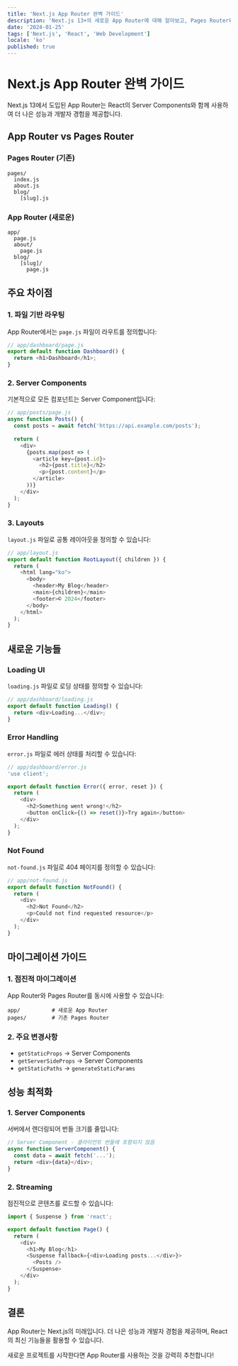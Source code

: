```yaml
---
title: 'Next.js App Router 완벽 가이드'
description: 'Next.js 13+의 새로운 App Router에 대해 알아보고, Pages Router와의 차이점을 비교해보겠습니다.'
date: '2024-01-25'
tags: ['Next.js', 'React', 'Web Development']
locale: 'ko'
published: true
---
```


# Next.js App Router 완벽 가이드

Next.js 13에서 도입된 App Router는 React의 Server Components와 함께 사용하여 더 나은 성능과 개발자 경험을 제공합니다.

## App Router vs Pages Router

### Pages Router (기존)
```
pages/
  index.js
  about.js
  blog/
    [slug].js
```

### App Router (새로운)
```
app/
  page.js
  about/
    page.js
  blog/
    [slug]/
      page.js
```

## 주요 차이점

### 1. 파일 기반 라우팅

App Router에서는 `page.js` 파일이 라우트를 정의합니다:

```javascript
// app/dashboard/page.js
export default function Dashboard() {
  return <h1>Dashboard</h1>;
}
```

### 2. Server Components

기본적으로 모든 컴포넌트는 Server Component입니다:

```javascript
// app/posts/page.js
async function Posts() {
  const posts = await fetch('https://api.example.com/posts');
  
  return (
    <div>
      {posts.map(post => (
        <article key={post.id}>
          <h2>{post.title}</h2>
          <p>{post.content}</p>
        </article>
      ))}
    </div>
  );
}
```

### 3. Layouts

`layout.js` 파일로 공통 레이아웃을 정의할 수 있습니다:

```javascript
// app/layout.js
export default function RootLayout({ children }) {
  return (
    <html lang="ko">
      <body>
        <header>My Blog</header>
        <main>{children}</main>
        <footer>© 2024</footer>
      </body>
    </html>
  );
}
```

## 새로운 기능들

### Loading UI

`loading.js` 파일로 로딩 상태를 정의할 수 있습니다:

```javascript
// app/dashboard/loading.js
export default function Loading() {
  return <div>Loading...</div>;
}
```

### Error Handling

`error.js` 파일로 에러 상태를 처리할 수 있습니다:

```javascript
// app/dashboard/error.js
'use client';

export default function Error({ error, reset }) {
  return (
    <div>
      <h2>Something went wrong!</h2>
      <button onClick={() => reset()}>Try again</button>
    </div>
  );
}
```

### Not Found

`not-found.js` 파일로 404 페이지를 정의할 수 있습니다:

```javascript
// app/not-found.js
export default function NotFound() {
  return (
    <div>
      <h2>Not Found</h2>
      <p>Could not find requested resource</p>
    </div>
  );
}
```

## 마이그레이션 가이드

### 1. 점진적 마이그레이션

App Router와 Pages Router를 동시에 사용할 수 있습니다:

```
app/          # 새로운 App Router
pages/        # 기존 Pages Router
```

### 2. 주요 변경사항

- `getStaticProps` → Server Components
- `getServerSideProps` → Server Components
- `getStaticPaths` → `generateStaticParams`

## 성능 최적화

### 1. Server Components

서버에서 렌더링되어 번들 크기를 줄입니다:

```javascript
// Server Component - 클라이언트 번들에 포함되지 않음
async function ServerComponent() {
  const data = await fetch('...');
  return <div>{data}</div>;
}
```

### 2. Streaming

점진적으로 콘텐츠를 로드할 수 있습니다:

```javascript
import { Suspense } from 'react';

export default function Page() {
  return (
    <div>
      <h1>My Blog</h1>
      <Suspense fallback={<div>Loading posts...</div>}>
        <Posts />
      </Suspense>
    </div>
  );
}
```

## 결론

App Router는 Next.js의 미래입니다. 더 나은 성능과 개발자 경험을 제공하며, React의 최신 기능들을 활용할 수 있습니다.

새로운 프로젝트를 시작한다면 App Router를 사용하는 것을 강력히 추천합니다!

